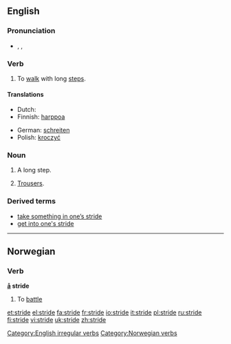 ==English==

===Pronunciation===
* {{AHD|strīd}}, {{IPA|/straɪd/}}, {{SAMPA|/straId/}}

===Verb===
{{en-verb|strides|striding|strode|stridden}}

# {{intransitive}} To [[walk]] with long [[step]]s.

====Translations====
{{trans-top|walk with long steps}}
*Dutch: {{t|nl|schrijden}}
*Finnish: [[harppoa]]
{{trans-mid}}
*German: [[schreiten]]
*Polish: [[kroczyć]]
{{trans-bottom}}

[[Category:English irregular verbs]]

===Noun===
{{en-noun}}

# A long step.
# {{context|Australian|informal|in plural}} [[trousers|Trousers]].

===Derived terms===
*[[take something in one’s stride]]
*[[get into one's stride]]
----

==Norwegian==

===Verb===
'''[[å]] stride'''

# To [[battle]]

[[Category:Norwegian verbs]]

[[et:stride]]
[[el:stride]]
[[fa:stride]]
[[fr:stride]]
[[io:stride]]
[[it:stride]]
[[pl:stride]]
[[ru:stride]]
[[fi:stride]]
[[vi:stride]]
[[uk:stride]]
[[zh:stride]]